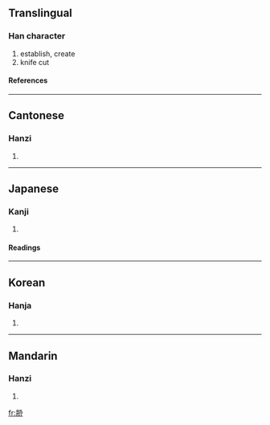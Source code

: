 {{see|剏}}

==Translingual==
===Han character===
{{Han char|rad=刀|as=06|sn=8|four=8745<sub>0</sub>|canj=廿廿尸竹戈 (TTSHI)}}
# establish, create
# knife cut
====References====
{{Han ref|kx=0138.390|dkj=01953|dj=0315.030|hdz=10332.060|uh=5231|ud=21041|bh=CBD4|bd=52180}}
----
==Cantonese==
===Hanzi===
{{yue-hanzi|jyut=|y=chong1, chong3}}
# {{defn|Cantonese}}
----
==Japanese==
===Kanji===
{{ja-kanji|grade=|rs=刀06}}
# {{defn|Japanese}}
====Readings====
{{ja-readings|on=[[そう]] (sō), [[しょう]] (shō)|kun=[[はじめる]] (hajimeru), [[きずつく]] (kizutsuku)}}
----
==Korean==
===Hanja===
{{ko-hanja|hangeul=창|rv=chang|mr=ch'ang}}
# {{defn|Korean}}
----
==Mandarin==
===Hanzi===
{{cmn-hanzi|pin=[[chuàng]] (chuang4)|wg=ch'uang<sup>4</sup>}}
# {{defn|Mandarin}}

[[fr:刱]]